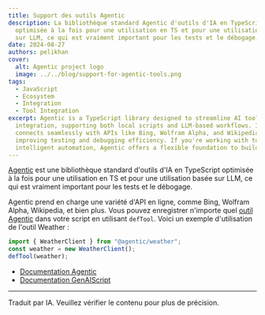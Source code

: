 ```yaml
---
title: Support des outils Agentic
description: La bibliothèque standard Agentic d'outils d'IA en TypeScript est
  optimisée à la fois pour une utilisation en TS et pour une utilisation basée
  sur LLM, ce qui est vraiment important pour les tests et le débogage.
date: 2024-08-27
authors: pelikhan
cover:
  alt: Agentic project logo
  image: ../../blog/support-for-agentic-tools.png
tags:
  - JavaScript
  - Ecosystem
  - Integration
  - Tool Integration
excerpt: Agentic is a TypeScript library designed to streamline AI tool
  integration, supporting both local scripts and LLM-based workflows. It
  connects seamlessly with APIs like Bing, Wolfram Alpha, and Wikipedia,
  improving testing and debugging efficiency. If you're working with tools for
  intelligent automation, Agentic offers a flexible foundation to build from.
---
```



<BlogNarration />

[Agentic](https://agentic.so/) est une bibliothèque standard d'outils d'IA en TypeScript optimisée à la fois pour une utilisation en TS et pour une utilisation basée sur LLM, ce qui est vraiment important pour les tests et le débogage.

Agentic prend en charge une variété d'API en ligne, comme Bing, Wolfram Alpha, Wikipedia, et bien plus. Vous pouvez enregistrer n'importe quel [outil Agentic](https://agentic.so/tools/) dans votre script en utilisant `defTool`. Voici un exemple d'utilisation de l'outil Weather :

```js
import { WeatherClient } from "@agentic/weather";
const weather = new WeatherClient();
defTool(weather);
```

- [Documentation Agentic](https://agentic.so/sdks/genaiscript)
- [Documentation GenAIScript](https://microsoft.github.io/genaiscript/guides/agentic-tools/)

<hr />

Traduit par IA. Veuillez vérifier le contenu pour plus de précision.
